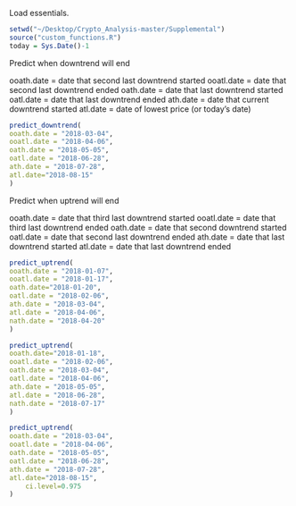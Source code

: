 
Load essentials.
```r
setwd("~/Desktop/Crypto_Analysis-master/Supplemental")
source("custom_functions.R")
today = Sys.Date()-1
```

Predict when downtrend will end

ooath.date = date that second last downtrend started
ooatl.date = date that second last downtrend ended
oath.date = date that last downtrend started
oatl.date = date that last downtrend ended
ath.date = date that current downtrend started
atl.date = date of lowest price (or today's date)
```r
predict_downtrend(
ooath.date = "2018-03-04",
ooatl.date = "2018-04-06",
oath.date = "2018-05-05",
oatl.date = "2018-06-28",
ath.date = "2018-07-28",
atl.date="2018-08-15"
)
```

Predict when uptrend will end

ooath.date = date that third last downtrend started
ooatl.date = date that third last downtrend ended
oath.date = date that second downtrend started
oatl.date = date that second last downtrend ended
ath.date = date that last downtrend started
atl.date = date that last downtrend ended


```r
predict_uptrend(
ooath.date = "2018-01-07",
ooatl.date = "2018-01-17",
oath.date="2018-01-20",
oatl.date = "2018-02-06",
ath.date = "2018-03-04",
atl.date = "2018-04-06",
nath.date = "2018-04-20"
)
```


```r
predict_uptrend(
ooath.date="2018-01-18",
ooatl.date = "2018-02-06",
oath.date = "2018-03-04",
oatl.date = "2018-04-06",
ath.date = "2018-05-05",
atl.date = "2018-06-28",
nath.date = "2018-07-17"
)
```


```r
predict_uptrend(
ooath.date = "2018-03-04",
ooatl.date = "2018-04-06",
oath.date = "2018-05-05",
oatl.date = "2018-06-28",
ath.date = "2018-07-28",
atl.date="2018-08-15",
	ci.level=0.975
)
```

